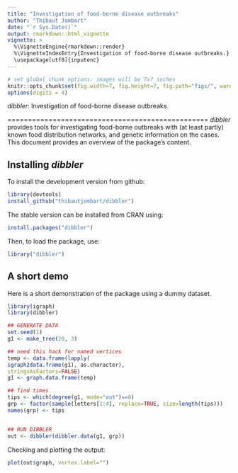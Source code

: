 ```yaml
---
title: "Investigation of food-borne disease outbreaks"
author: "Thibaut Jombart"
date: "`r Sys.Date()`"
output: rmarkdown::html_vignette
vignette: >
  %\VignetteEngine{rmarkdown::render}
  %\VignetteIndexEntry{Investigation of food-borne disease outbreaks.}
  \usepackage[utf8]{inputenc}
---
```



```r
# set global chunk options: images will be 7x7 inches
knitr::opts_chunk$set(fig.width=7, fig.height=7, fig.path="figs/", warning=FALSE)
options(digits = 4)
```
*dibbler*: Investigation of food-borne disease outbreaks.

=================================================
*dibbler* provides tools for investigating food-borne outbreaks with (at least partly) known food distribution networks, and genetic information on the cases.
This document provides an overview of the package's content.


Installing *dibbler*
-------------
To install the development version from github:
```r
library(devtools)
install_github("thibautjombart/dibbler")
```

The stable version can be installed from CRAN using:
```r
install.packages("dibbler")
```

Then, to load the package, use:
```r
library("dibbler")
```


A short demo
------------------
Here is a short demonstration of the package using a dummy dataset.

```r
library(igraph)
library(dibbler)

## GENERATE DATA
set.seed(1)
g1 <- make_tree(20, 3)

## need this hack for named vertices
temp <- data.frame(lapply(
igraph2data.frame(g1), as.character),
stringsAsFactors=FALSE)
g1 <- graph.data.frame(temp)

## find times
tips <- which(degree(g1, mode="out")==0)
grp <- factor(sample(letters[1:4], replace=TRUE, size=length(tips)))
names(grp) <- tips


## RUN DIBBLER
out <- dibbler(dibbler.data(g1, grp))
```

Checking and plotting the output:
```r
plot(out$graph, vertex.label="")
```


